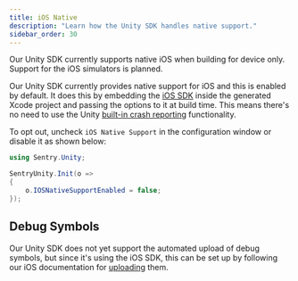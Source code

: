 ```yaml
---
title: iOS Native
description: "Learn how the Unity SDK handles native support."
sidebar_order: 30
---
```


<Note>

Our Unity SDK currently supports native iOS when building for device only. Support for the iOS simulators is planned.

</Note>

Our Unity SDK currently provides native support for iOS and this is enabled by default. It does this by embedding the [iOS SDK](/platforms/apple/guides/ios/) inside the generated Xcode project and passing the options to it at build time.
This means there's no need to use the Unity [built-in crash reporting](https://docs.unity3d.com/ScriptReference/CrashReport.html) functionality.

To opt out, uncheck `iOS Native Support` in the configuration window or disable it as shown below:

```csharp
using Sentry.Unity;

SentryUnity.Init(o =>
{
    o.IOSNativeSupportEnabled = false;
});
```

## Debug Symbols

Our Unity SDK does not yet support the automated upload of debug symbols, but since it's using the iOS SDK, this can be set up by following our iOS documentation for [uploading](/platforms/apple/guides/ios/dsym/) them.
